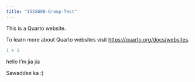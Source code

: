 ```yaml
---
title: "ISSS608-Group-Test"
---
```


This is a Quarto website.

To learn more about Quarto websites visit <https://quarto.org/docs/websites>.

```r
1 + 1
```

hello I'm jia jia

Sawaddee ka :)
